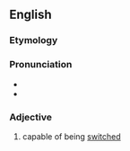 ==English==

===Etymology===
{{suffix|en|switch|able}}

===Pronunciation===
* {{IPA|/ˈswɪtʃəbəl/|lang=en}}
* {{hyphenation|switch|able|lang=en}}

===Adjective===
{{en-adj|-}}

# capable of being [[switch]]ed